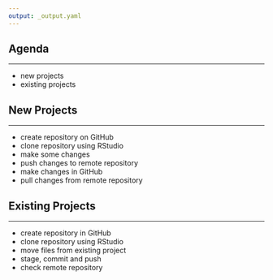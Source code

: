 ```yaml
---
output: _output.yaml
---
```


## {data-background="forcats.png"}

## Agenda

<hr>

- new projects
- existing projects

## New Projects

<hr>

- create repository on GitHub
- clone repository using RStudio
- make some changes
- push changes to remote repository
- make changes in GitHub
- pull changes from remote repository

## Existing Projects

<hr>

- create repository in GitHub
- clone repository using RStudio
- move files from existing project
- stage, commit and push
- check remote repository

## {data-background="thankyou.png"}
